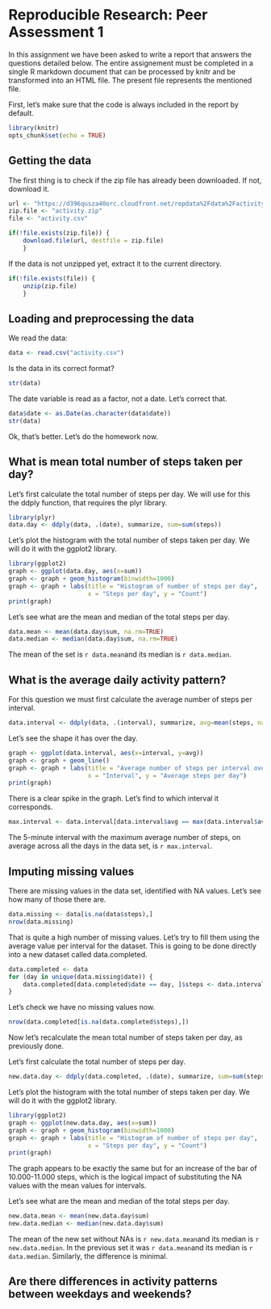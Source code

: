 # Reproducible Research: Peer Assessment 1

In this assignment we have been asked to write a report that answers the questions detailed below. The entire assignement must be completed in a single R markdown document that can be processed by knitr and be transformed into an HTML file. The present file represents the mentioned file.

First, let's make sure that the code is always included in the report by default.

```r
library(knitr)
opts_chunk$set(echo = TRUE)
```


## Getting the data
The first thing is to check if the zip file has already been downloaded. If not, download it.
```r
url <- "https://d396qusza40orc.cloudfront.net/repdata%2Fdata%2Factivity.zip"
zip.file <- "activity.zip"
file <- "activity.csv"

if(!file.exists(zip.file)) {
    download.file(url, destfile = zip.file)
    }
```

If the data is not unzipped yet, extract it to the current directory.
```r
if(!file.exists(file)) {
    unzip(zip.file)
    }
```

## Loading and preprocessing the data

We read the data:
```r
data <- read.csv("activity.csv")
```

Is the data in its correct format?
```r
str(data)
```

The date variable is read as a factor, not a date. Let's correct that.
```r
data$date <- as.Date(as.character(data$date))
str(data)
```

Ok, that's better. Let's do the homework now.

## What is mean total number of steps taken per day?
Let's first calculate the total number of steps per day. We will use for this the ddply function, that requires the plyr library.
```r
library(plyr)
data.day <- ddply(data, .(date), summarize, sum=sum(steps))
```

Let's plot the histogram with the total number of steps taken per day. We will do it with the ggplot2 library.
```r
library(ggplot2)
graph <- ggplot(data.day, aes(x=sum))
graph <- graph + geom_histogram(binwidth=1000)
graph <- graph + labs(title = "Histogram of number of steps per day",
                      x = "Steps per day", y = "Count")
print(graph)
```

Let's see what are the mean and median of the total steps per day.
```r
data.mean <- mean(data.day$sum, na.rm=TRUE)
data.median <- median(data.day$sum, na.rm=TRUE)
```

The mean of the set is `r data.mean`and its median is `r data.median`.

## What is the average daily activity pattern?
For this question we must first calculate the average number of steps per interval.
```r
data.interval <- ddply(data, .(interval), summarize, avg=mean(steps, na.rm=TRUE))
```

Let's see the shape it has over the day. 
```r
graph <- ggplot(data.interval, aes(x=interval, y=avg))
graph <- graph + geom_line()
graph <- graph + labs(title = "Average number of steps per interval over a day",
                      x = "Interval", y = "Average steps per day")
print(graph)
```

There is a clear spike in the graph. Let's find to which interval it corresponds.
```r
max.interval <- data.interval[data.interval$avg == max(data.interval$avg),][1]
```
The 5-minute interval with the maximum average number of steps, on average across all the days in the data set, is `r max.interval`. 

## Imputing missing values
There are missing values in the data set, identified with NA values. Let's see how many of those there are.
```r
data.missing <- data[is.na(data$steps),]
nrow(data.missing)
```

That is quite a high number of missing values. Let's try to fill them using the average value per interval for the dataset. This is going to be done directly into a new dataset called data.completed.
```r
data.completed <- data
for (day in unique(data.missing$date)) {
    data.completed[data.completed$date == day, ]$steps <- data.interval$avg
}
```
Let's check we have no missing values now.
```r
nrow(data.completed[is.na(data.completed$steps),])
```

Now let's recalculate the mean total number of steps taken per day, as previously done.

Let's first calculate the total number of steps per day.
```r
new.data.day <- ddply(data.completed, .(date), summarize, sum=sum(steps))
```

Let's plot the histogram with the total number of steps taken per day. We will do it with the ggplot2 library.
```r
library(ggplot2)
graph <- ggplot(new.data.day, aes(x=sum))
graph <- graph + geom_histogram(binwidth=1000)
graph <- graph + labs(title = "Histogram of number of steps per day",
                      x = "Steps per day", y = "Count")
print(graph)
```

The graph appears to be exactly the same but for an increase of the bar of 10.000-11.000 steps, which is the logical impact of substituting the NA values with the mean values for intervals.

Let's see what are the mean and median of the total steps per day.
```r
new.data.mean <- mean(new.data.day$sum)
new.data.median <- median(new.data.day$sum)
```

The mean of the new set without NAs is `r new.data.mean`and its median is `r new.data.median`. In the previous set it was `r data.mean`and its median is `r data.median`. Similarly, the difference is minimal.

## Are there differences in activity patterns between weekdays and weekends?
